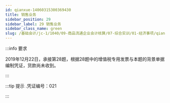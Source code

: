 ---
id: qianxue-14060315300369430
title: 销售业务
sidebar_position: 29
sidebar_label: 29 销售业务
sidebar_class_name: green
slug: /基础会计/jc-1/1040/09-商品流通企业会计核算/07-综合实训/01-经济事项/qianxue-14051614365231201/qianxue-14060315300369430/销售业务
---

:::info 要求

2019年12月22日，承接第28题，根据28题中的增值税专用发票与本题的背景单据编制凭证，货款尚未收到。

:::

:::tip 提示
  .凭证编号：021
:::
